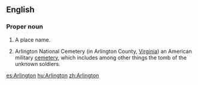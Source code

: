 ==English==
===Proper noun===
{{en-proper-noun}}
{{wikipedia}}

#A place name.
#{{US}} Arlington National Cemetery (in Arlington County, [[Virginia]]) an American military [[cemetery]], which includes among other things the tomb of the unknown soldiers.

[[es:Arlington]]
[[hu:Arlington]]
[[zh:Arlington]]